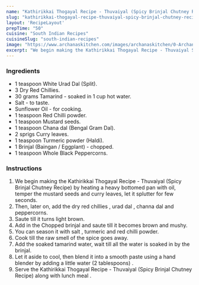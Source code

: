 ---
name: "Kathirikkai Thogayal Recipe - Thuvaiyal (Spicy Brinjal Chutney Recipe)"
slug: "kathirikkai-thogayal-recipe-thuvaiyal-spicy-brinjal-chutney-recipe"
layout: 'RecipeLayout'
prepTime: "50"
cuisine: "South Indian Recipes"
cuisineSlug: "south-indian-recipes"
image: "https://www.archanaskitchen.com/images/archanaskitchen/0-Archanas-Kitchen-Recipes/2016/oct-24/Kathirikkai_Thogayal_Recipe_Tokku-1.jpg"
excerpt: "We begin making the Kathirikkai Thogayal Recipe - Thuvaiyal Spicy Brinjal Chutney Recipe by heating a heavy bottomed pan with oil, temper the mustard seeds and curry leaves, let it splutter for few seconds"
---

### Ingredients

- 1 teaspoon White Urad Dal (Split).
- 3 Dry Red Chillies.
- 30 grams Tamarind - soaked in 1 cup hot water.
- Salt - to taste.
- Sunflower Oil - for cooking.
- 1 teaspoon Red Chilli powder.
- 1 teaspoon Mustard seeds.
- 1 teaspoon Chana dal (Bengal Gram Dal).
- 2 sprigs Curry leaves.
- 1 teaspoon Turmeric powder (Haldi).
- 1 Brinjal (Baingan / Eggplant) - chopped.
- 1 teaspoon Whole Black Peppercorns.

### Instructions

1. We begin making the Kathirikkai Thogayal Recipe - Thuvaiyal (Spicy Brinjal Chutney Recipe) by heating a heavy bottomed pan with oil, temper the mustard seeds and curry leaves, let it splutter for few seconds.
1. Then, later on, add the dry red chillies , urad dal , channa dal and peppercorns.
1. Saute till it turns light brown.
1. Add in the Chopped brinjal and saute till it becomes brown and mushy.
1. You can season it with salt , turmeric and red chilli powder.
1. Cook till the raw smell of the spice goes away.
1. Add the soaked tamarind water, wait till all the water is soaked in by the brinjal.
1. Let it aside to cool, then blend it into a smooth paste using a hand blender by adding a little water (2 tablespoons) .
1. Serve the Kathirikkai Thogayal Recipe - Thuvaiyal (Spicy Brinjal Chutney Recipe) along with  lunch meal .
